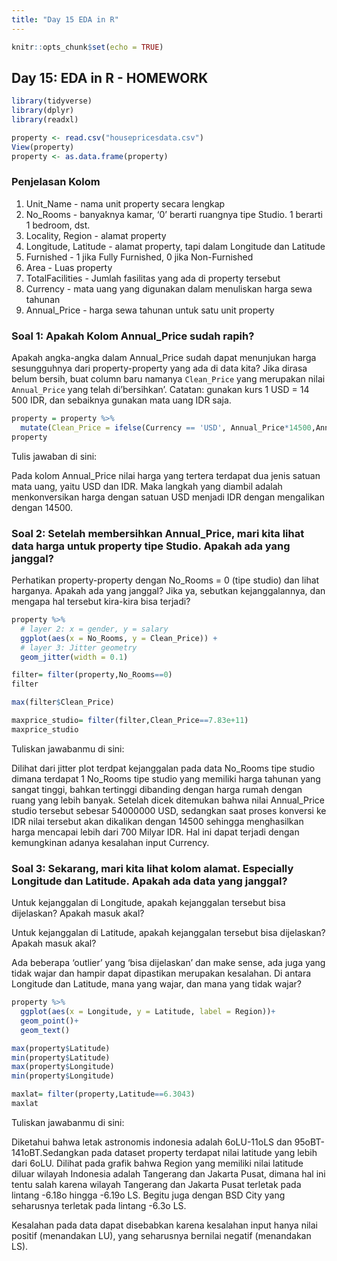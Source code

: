 ---
title: "Day 15 EDA in R"
---

```{r setup, include=FALSE}
knitr::opts_chunk$set(echo = TRUE)
```

## Day 15: EDA in R - HOMEWORK

```{r}
library(tidyverse)
library(dplyr)
library(readxl)

property <- read.csv("housepricesdata.csv")
View(property)
property <- as.data.frame(property)
```

### Penjelasan Kolom

1.  Unit_Name - nama unit property secara lengkap
2.  No_Rooms - banyaknya kamar, '0' berarti ruangnya tipe Studio. 1 berarti 1 bedroom, dst.
3.  Locality, Region - alamat property
4.  Longitude, Latitude - alamat property, tapi dalam Longitude dan Latitude
5.  Furnished - 1 jika Fully Furnished, 0 jika Non-Furnished
6.  Area - Luas property
7.  TotalFacilities - Jumlah fasilitas yang ada di property tersebut
8.  Currency - mata uang yang digunakan dalam menuliskan harga sewa tahunan
9.  Annual_Price - harga sewa tahunan untuk satu unit property

### Soal 1: Apakah Kolom Annual_Price sudah rapih?

Apakah angka-angka dalam Annual_Price sudah dapat menunjukan harga sesungguhnya dari property-property yang ada di data kita? Jika dirasa belum bersih, buat column baru namanya `Clean_Price` yang merupakan nilai `Annual_Price` yang telah di'bersihkan'. Catatan: gunakan kurs 1 USD = 14 500 IDR, dan sebaiknya gunakan mata uang IDR saja.

```{r}
property = property %>%
  mutate(Clean_Price = ifelse(Currency == 'USD', Annual_Price*14500,Annual_Price))
property
```

Tulis jawaban di sini:

Pada kolom Annual_Price nilai harga yang tertera terdapat dua jenis satuan mata uang, yaitu USD dan IDR. Maka langkah yang diambil adalah menkonversikan harga dengan satuan USD menjadi IDR dengan mengalikan dengan 14500.

### Soal 2: Setelah membersihkan Annual_Price, mari kita lihat data harga untuk property tipe Studio. Apakah ada yang janggal?

Perhatikan property-property dengan No_Rooms = 0 (tipe studio) dan lihat harganya. Apakah ada yang janggal? Jika ya, sebutkan kejanggalannya, dan mengapa hal tersebut kira-kira bisa terjadi?

```{r}
property %>% 
  # layer 2: x = gender, y = salary
  ggplot(aes(x = No_Rooms, y = Clean_Price)) +
  # layer 3: Jitter geometry
  geom_jitter(width = 0.1)
```

```{r}
filter= filter(property,No_Rooms==0)
filter
```

```{r}
max(filter$Clean_Price)

```

```{r}
maxprice_studio= filter(filter,Clean_Price==7.83e+11)
maxprice_studio

```

Tuliskan jawabanmu di sini:

Dilihat dari jitter plot terdpat kejanggalan pada data No_Rooms tipe studio dimana terdapat 1 No_Rooms tipe studio yang memiliki harga tahunan yang sangat tinggi, bahkan tertinggi dibanding dengan harga rumah dengan ruang yang lebih banyak. Setelah dicek ditemukan bahwa nilai Annual_Price studio tersebut sebesar 54000000 USD, sedangkan saat proses konversi ke IDR nilai tersebut akan dikalikan dengan 14500 sehingga menghasilkan harga mencapai lebih dari 700 Milyar IDR. Hal ini dapat terjadi dengan kemungkinan adanya kesalahan input Currency.

### Soal 3: Sekarang, mari kita lihat kolom alamat. Especially Longitude dan Latitude. Apakah ada data yang janggal?

Untuk kejanggalan di Longitude, apakah kejanggalan tersebut bisa dijelaskan? Apakah masuk akal?

Untuk kejanggalan di Latitude, apakah kejanggalan tersebut bisa dijelaskan? Apakah masuk akal?

Ada beberapa 'outlier' yang 'bisa dijelaskan' dan make sense, ada juga yang tidak wajar dan hampir dapat dipastikan merupakan kesalahan. Di antara Longitude dan Latitude, mana yang wajar, dan mana yang tidak wajar?

```{r}
property %>% 
  ggplot(aes(x = Longitude, y = Latitude, label = Region))+
  geom_point()+
  geom_text()
```

```{r}
max(property$Latitude)
min(property$Latitude)
max(property$Longitude)
min(property$Longitude)
```

```{r}
maxlat= filter(property,Latitude==6.3043)
maxlat

```

Tuliskan jawabanmu di sini:

Diketahui bahwa letak astronomis indonesia adalah 6oLU-11oLS dan 95oBT- 141oBT.Sedangkan pada dataset property terdapat nilai latitude yang lebih dari 6oLU. Dilihat pada grafik bahwa Region yang memiliki nilai latitude diluar wilayah Indonesia adalah Tangerang dan Jakarta Pusat, dimana hal ini tentu salah karena wilayah Tangerang dan Jakarta Pusat terletak pada lintang -6.18o hingga -6.19o LS. Begitu juga dengan BSD City yang seharusnya terletak pada lintang -6.3o LS.

Kesalahan pada data dapat disebabkan karena kesalahan input hanya nilai positif (menandakan LU), yang seharusnya bernilai negatif (menandakan LS).
